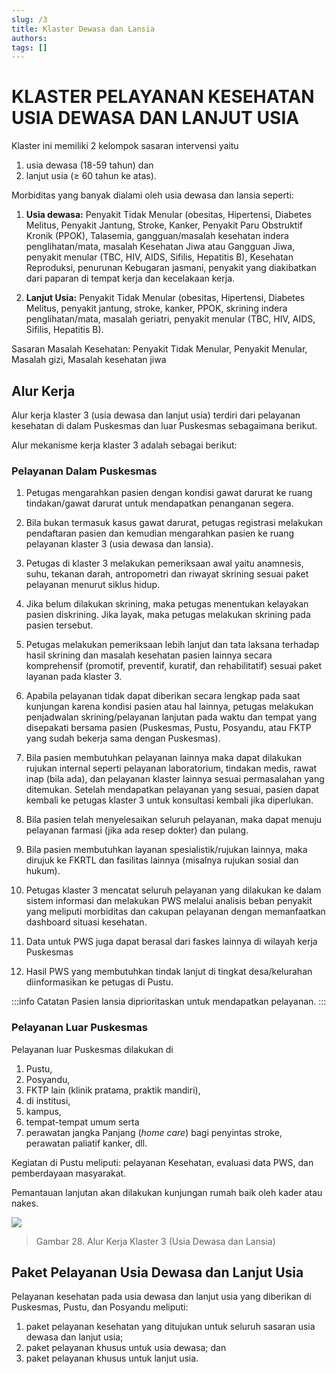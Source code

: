 ```yaml
---
slug: /3
title: Klaster Dewasa dan Lansia
authors: 
tags: []
---
```



# KLASTER PELAYANAN KESEHATAN USIA DEWASA DAN LANJUT USIA

Klaster ini memiliki 2 kelompok sasaran intervensi yaitu 
1) usia dewasa (18-59 tahun) dan 
2) lanjut usia (≥ 60 tahun ke atas).

Morbiditas yang banyak dialami oleh usia dewasa dan lansia seperti:

1. **Usia dewasa:** Penyakit Tidak Menular (obesitas, Hipertensi, Diabetes Melitus, Penyakit Jantung, Stroke, Kanker, Penyakit Paru Obstruktif Kronik (PPOK), Talasemia, gangguan/masalah kesehatan indera penglihatan/mata, masalah Kesehatan Jiwa atau Gangguan Jiwa, penyakit menular (TBC, HIV, AIDS, Sifilis, Hepatitis B), Kesehatan Reproduksi, penurunan Kebugaran jasmani, penyakit yang diakibatkan dari paparan di tempat kerja dan kecelakaan kerja.

2. **Lanjut Usia:** Penyakit Tidak Menular (obesitas, Hipertensi, Diabetes Melitus, penyakit jantung, stroke, kanker, PPOK, skrining indera penglihatan/mata, masalah geriatri, penyakit menular (TBC, HIV, AIDS, Sifilis, Hepatitis B).

Sasaran Masalah Kesehatan: Penyakit Tidak Menular, Penyakit Menular, Masalah gizi, Masalah kesehatan jiwa

## Alur Kerja 

Alur kerja klaster 3 (usia dewasa dan lanjut usia) terdiri dari pelayanan kesehatan di dalam Puskesmas dan luar Puskesmas sebagaimana berikut.

Alur mekanisme kerja klaster 3 adalah sebagai berikut:

### Pelayanan Dalam Puskesmas

1. Petugas mengarahkan pasien dengan kondisi gawat darurat ke ruang tindakan/gawat darurat untuk mendapatkan penanganan segera.

2. Bila bukan termasuk kasus gawat darurat, petugas registrasi melakukan pendaftaran pasien dan kemudian mengarahkan pasien ke ruang pelayanan klaster 3 (usia dewasa dan lansia).

3. Petugas di klaster 3 melakukan pemeriksaan awal yaitu anamnesis, suhu, tekanan darah, antropometri dan riwayat skrining sesuai paket pelayanan menurut siklus hidup.

4. Jika belum dilakukan skrining, maka petugas menentukan kelayakan pasien diskrining. Jika layak, maka petugas melakukan skrining pada pasien tersebut.

5. Petugas melakukan pemeriksaan lebih lanjut dan tata laksana terhadap hasil skrining dan masalah kesehatan pasien lainnya secara komprehensif (promotif, preventif, kuratif, dan rehabilitatif) sesuai paket layanan pada klaster 3.

6. Apabila pelayanan tidak dapat diberikan secara lengkap pada saat kunjungan karena kondisi pasien atau hal lainnya, petugas melakukan penjadwalan skrining/pelayanan lanjutan pada waktu dan tempat yang disepakati bersama pasien (Puskesmas, Pustu, Posyandu, atau FKTP yang sudah bekerja sama dengan Puskesmas).

7. Bila pasien membutuhkan pelayanan lainnya maka dapat dilakukan rujukan internal seperti pelayanan laboratorium, tindakan medis, rawat inap (bila ada), dan pelayanan klaster lainnya sesuai permasalahan yang ditemukan. Setelah mendapatkan pelayanan yang sesuai, pasien dapat kembali ke petugas klaster 3 untuk konsultasi kembali jika diperlukan.

8. Bila pasien telah menyelesaikan seluruh pelayanan, maka dapat menuju pelayanan farmasi (jika ada resep dokter) dan pulang.

9. Bila pasien membutuhkan layanan spesialistik/rujukan lainnya, maka dirujuk ke FKRTL dan fasilitas lainnya (misalnya rujukan sosial dan hukum).

10. Petugas klaster 3 mencatat seluruh pelayanan yang dilakukan ke dalam sistem informasi dan melakukan PWS melalui analisis beban penyakit yang meliputi morbiditas dan cakupan pelayanan dengan memanfaatkan dashboard situasi kesehatan.

11. Data untuk PWS juga dapat berasal dari faskes lainnya di wilayah kerja Puskesmas

12. Hasil PWS yang membutuhkan tindak lanjut di tingkat desa/kelurahan diinformasikan ke petugas di Pustu.

:::info Catatan
Pasien lansia diprioritaskan untuk mendapatkan pelayanan.
:::

### Pelayanan Luar Puskesmas
Pelayanan luar Puskesmas dilakukan di 
1. Pustu, 
2. Posyandu, 
3. FKTP lain (klinik pratama, praktik mandiri), 
4. di institusi, 
5. kampus, 
6. tempat-tempat umum serta 
7. perawatan jangka Panjang (_home care_) bagi penyintas stroke, perawatan paliatif kanker, dll.

Kegiatan di Pustu meliputi: pelayanan Kesehatan, evaluasi data PWS, dan pemberdayaan masyarakat.

Pemantauan lanjutan akan dilakukan kunjungan rumah baik oleh kader atau nakes.

![](/ilm/image081.gif)

> Gambar 28. Alur Kerja Klaster 3 (Usia Dewasa dan Lansia)

## Paket Pelayanan Usia Dewasa dan Lanjut Usia

Pelayanan kesehatan pada usia dewasa dan lanjut usia yang diberikan di Puskesmas, Pustu, dan Posyandu meliputi: 
1. paket pelayanan kesehatan yang ditujukan untuk seluruh sasaran usia dewasa dan lanjut usia; 
2. paket pelayanan khusus untuk usia dewasa; dan 
3. paket pelayanan khusus untuk lanjut usia.


<DocCardList/>